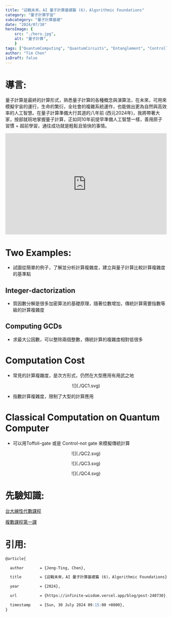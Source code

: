 ```yaml
---
title: "迎戰未來，AI 量子計算基礎篇 (6)，Algorithmic Foundations"
category: "量子計算宇宙"
subcategory: "量子計算基礎"
date: "2024/07/30"
heroImage: {
    src: "./hero.jpg",
    alt: "量子計算",
    }
tags: ["QuantumComputing", "QuantumCircuits", "Entanglement", "ControlledNOT",'ControlledSWAP',"Qiskit", "braket", "CartesianProduct", "TensorProduct", "ProbabilityState", "independent", "AI量子計算", "量子計算基礎", "3C"]
author: "Tim Chen"
isDraft: false
---
```

# 導言:
量子計算是最終的計算形式，熟悉量子計算的各種概念與演算法，在未來，可用來模擬宇宙的運行，生命的繁衍，全社會的複雜系統運作，也能做出更為自然與高效率的人工智慧。在量子計算準備大行其道的八年前 (西元2024年)，我將帶著大家，按部就班地掌握量子計算，正如同10年前提早準備人工智慧一樣，善用原子習慣 + 超前學習，通往成功就是輕鬆且愉快的事情。

<p align="center"><iframe width="100%" height="315" src="https://www.youtube.com/embed/2wxxvwRGANQ?si=CJdzQloAfp-4JDBs" frameborder="0" allow="accelerometer; autoplay; clipboard-write; encrypted-media; gyroscope; picture-in-picture" allowfullscreen></iframe></p>

# Two Examples:
- 試圖從簡單的例子，了解並分析計算複雜度，建立與量子計算比較計算複雜度的基準點

## Integer-dactorization
- 質因數分解是很多加密算法的基礎原理，隨著位數增加，傳統計算需要指數等級的計算複雜度

## Computing GCDs
- 求最大公因數，可以整除兩個整數，傳統計算的複雜度相對低很多

# Computation Cost
- 常見的計算複雜度，是次方形式，仍然在大型應用有用武之地
<p align="center">![](./QC1.svg)</p>

- 指數計算複雜度，限制了大型的計算應用

# Classical Computation on Quantum Computer
- 可以用Toffoli-gate 或是 Control-not gate 來模擬傳統計算
<p align="center">![](./QC2.svg)</p>
<p align="center">![](./QC3.svg)</p>
<p align="center">![](./QC4.svg)</p>


# 先驗知識:
[台大線性代數課程](https://ocw.aca.ntu.edu.tw/ntu-ocw/ocw/cou/102S207)

[複數課程第一課](https://ocw.nthu.edu.tw/ocw/index.php?page=chapter&cid=289&chid=6153)

# 引用:
```markdown
@article{

  author       = {Jeng-Ting, Chen},

  title        = {迎戰未來，AI 量子計算基礎篇 (6)，Algorithmic Foundations},  

  year         = {2024},

  url          = {https://infinite-wisdom.vercel.app/blog/post-240730},  

  timestamp    = {Sun, 30 July 2024 09:15:00 +0800},
}
```